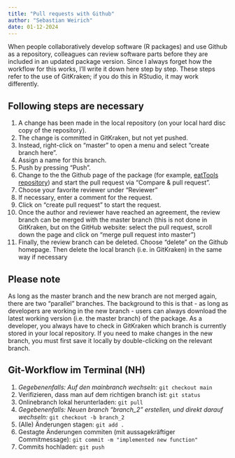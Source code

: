 ```yaml
---
title: "Pull requests with Github"
author: "Sebastian Weirich"
date: 01-12-2024
---
```


When people collaboratively develop software (R packages) and use Github as a repository, colleagues can review software parts before they are included in an updated package version. Since I always forget how the workflow for this works, I'll write it down here step by step. These steps refer to the use of GitKraken; if you do this in RStudio, it may work differently.

## Following steps are necessary

1.  A change has been made in the local repository (on your local hard disc copy of the repository).
2.  The change is committed in GitKraken, but not yet pushed.
3.  Instead, right-click on "master" to open a menu and select "create branch here".
4.  Assign a name for this branch.
5.  Push by pressing "Push".
6.  Change to the the Github page of the package (for example, [eatTools repository](https://github.com/weirichs/eatTools)) and start the pull request via "Compare & pull request".
7.  Choose your favorite reviewer under "Reviewer"
8.  If necessary, enter a comment for the request.
9.  Click on "create pull request" to start the request.
10. Once the author and reviewer have reached an agreement, the review branch can be merged with the master branch (this is not done in GitKraken, but on the GitHub website: select the pull request, scroll down the page and click on "merge pull request into master")
11. Finally, the review branch can be deleted. Choose "delete" on the Github homepage. Then delete the local branch (i.e. in GitKraken) in the same way if necessary

## Please note

As long as the master branch and the new branch are not merged again, there are two "parallel" branches. The background to this is that - as long as developers are working in the new branch - users can always download the latest working version (i.e. the master branch) of the package. As a developer, you always have to check in GitKraken which branch is currently stored in your local repository. If you need to make changes in the new branch, you must first save it locally by double-clicking on the relevant branch.


## Git-Workflow im Terminal (NH)

1. *Gegebenenfalls: Auf den mainbranch wechseln:* `git checkout main`
2. Verifizieren, dass man auf dem richtigen branch ist: `git status`
3. Onlinebranch lokal herunterladen: `git pull`
4. *Gegebenenfalls: Neuen branch "branch_2" erstellen, und direkt darauf wechseln:* `git checkout -b branch_2`
5. (Alle) Änderungen stagen: `git add .`
6. Gestagte Änderungen commiten (mit aussagekräftiger Commitmessage): `git commit -m "implemented new function"`
7. Commits hochladen: `git push`


